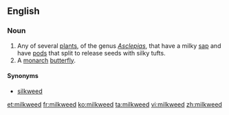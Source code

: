==English==

===Noun===
{{en-noun}}

# Any of several [[plant]]s, of the genus ''[[Asclepias]]'', that have a milky [[sap]] and have [[pod]]s that split to release seeds with silky tufts.
# A [[monarch]] [[butterfly]].

====Synonyms====
* [[silkweed]]

[[et:milkweed]]
[[fr:milkweed]]
[[ko:milkweed]]
[[ta:milkweed]]
[[vi:milkweed]]
[[zh:milkweed]]